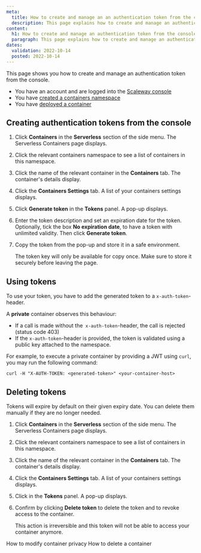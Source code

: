 ```yaml
---
meta:
  title: How to create and manage an an authentication token from the console
  description: This page explains how to create and manage an authentication token from the console
content:
  h1: How to create and manage an authentication token from the console
  paragraph: This page explains how to create and manage an authentication token from the console
dates:
  validation: 2022-10-14
  posted: 2022-10-14
---
```


This page shows you how to create and manage an authentication token from the console.

<Message type="requirement">

  - You have an account and are logged into the [Scaleway console](https://console.scaleway.com)
  - You have [created a containers namespace](/compute/containers/how-to/create-a-container/)
  - You have [deployed a container](/compute/containers/how-to/deploy-a-container/)

</Message>

## Creating authentication tokens from the console 

1. Click **Containers** in the **Serverless** section of the side menu. The Serverless Containers page displays.

2. Click the relevant containers namespace to see a list of containers in this namespace.

3. Click the name of the relevant container in the **Containers** tab. The container's details display. 

4. Click the **Containers Settings** tab. A list of your containers settings displays. 

5. Click **Generate token** in the **Tokens** panel. A pop-up displays.

    <Lightbox src="scaleway-container-generate-token.webp" alt="" />

6. Enter the token description and set an expiration date for the token. Optionally, tick the box **No expiration date**, to have a token with unlimited validity. Then click **Generate token**.

7. Copy the token from the pop-up and store it in a safe environment. 

    <Message type="important">

    The token key will only be available for copy once. Make sure to store it securely before leaving the page.

    </Message>

## Using tokens

To use your token, you have to add the generated token to a `x-auth-token`-header.

A **private** container observes this behaviour:

* If a call is made without the` x-auth-token`-header, the call is rejected (status code 403)
* If the `x-auth-token`-header is provided, the token is validated using a public key attached to the namespace.

For example, to execute a private container by providing a JWT using `curl`, you may run the following command:
```
curl -H "X-AUTH-TOKEN: <generated-token>" <your-container-host>
```

## Deleting tokens 

Tokens will expire by default on their given expiry date. You can delete them manually if they are no longer needed. 

1. Click **Containers** in the **Serverless** section of the side menu. The Serverless Containers page displays.

2. Click the relevant containers namespace to see a list of containers in this namespace.

3. Click the name of the relevant container in the **Containers** tab. The container's details display. 

4. Click the **Containers Settings** tab. A list of your containers settings displays. 

5. Click <Icon name="delete" /> in the **Tokens** panel. A pop-up displays.

6. Confirm by clicking **Delete token** to delete the token and to revoke access to the container. 

    <Message type="important">

    This action is irreversible and this token will not be able to access your container anymore.

    </Message>

<Navigation title="See Also">
  <PreviousButton to="/compute/containers/how-to/modify-container-privacy/">How to modify container privacy</PreviousButton>
  <NextButton to="/compute/containers/how-to/delete-a-container/">How to delete a container</NextButton>
</Navigation>